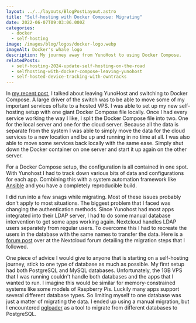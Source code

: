 ```yaml
---
layout: ../../layouts/BlogPostLayout.astro
title: "Self-hosting with Docker Compose: Migrating"
date: 2022-06-07T09:03:06.000Z
categories:
  - docker
  - self-hosting
image: /images/blog/logos/docker-logo.webp
imageAlt: Docker's whale logo
description: My journey away from YunoHost to using Docker Compose.
relatedPosts:
  - self-hosting-2024-update-self-hosting-on-the-road
  - selfhosting-with-docker-compose-leaving-yunohost
  - self-hosted-device-tracking-with-owntracks
---
```

In [my recent post](/blog/selfhosting-with-docker-compose-leaving-yunohost/),
I talked about leaving YunoHost and switching to Docker Compose. A large driver
of the switch was to be able to move some of my important services offsite to a
hosted VPS. I was able to set up my new self-hosting setup with one giant Docker Compose
file locally. Once I had every service working the way I like, I split the Docker Compose
file into two. One for the local server and one for the cloud server. Because all the
data is separate from the system I was able to simply move the data for the cloud
services to a new location and be up and running in no time at all. I was also able
to move some services back locally with the same ease. Simply shut down the Docker
container on one server and start it up again on the other server.

<NewsletterForm />

For a Docker Compose setup, the configuration is all contained in one spot. With
Yunohost I had to track down various bits of data and configurations for each app.
Combining this with a system automation framework like [Ansible](https://www.ansible.com/)
and you have a completely reproducible build.

<DigitalOceanAffiliate isSelfHosting />

I did run into a few snags while migrating. Most of these issues probably don't
apply to most situations. The biggest problem that I faced was changing the authentication
methods. Since Yunohost had most apps integrated into their LDAP server, I had to
do some manual database intervention to get some apps working again. Nextcloud handles
LDAP users separately from regular users. To overcome this I had to recreate the
users in the database with the same names to transfer the data. Here is a
[forum post](https://help.nextcloud.com/t/import-ldap-users-get-rid-of-ldap/56629/11)
over at the Nextcloud forum detailing the migration steps that I followed.

One piece of advice I would give to anyone that is starting on a self-hosting journey,
stick to one type of database as much as possible. My first setup had both PostgreSQL
and MySQL databases. Unfortunately, the 1GB VPS that I was running couldn't handle
both databases and the apps that I wanted to run. I imagine this would be similar
for memory-constrained systems like some models of Raspberry Pis. Luckily many apps
support several different database types. So limiting myself to one database was
just a matter of migrating the data. I ended up using a manual migration, but
I encountered [pgloader](https://pgloader.io/) as a tool to migrate from different
databases to PostgreSQL.
